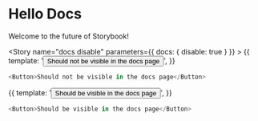 
<Meta title='MDX|Button' component={Button} />


# Hello Docs

Welcome to the future of Storybook!

<Story name="docs disable" parameters={{ docs: { disable: true } }} >
  {{
    template:
      '<Button>Should not be visible in the docs page</Button>',
  }}
</Story>

```js
<Button>Should not be visible in the docs page</Button>
```

<Story name="docs enable">
  {{
    template:
      '<Button>Should be visible in the docs page</Button>',
  }}
</Story>

```js
<Button>Should be visible in the docs page</Button>
```
